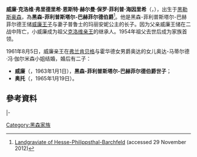 {{Infobox noble
| name        = 威廉
| title       = 黑森-菲利普斯塔尔-巴赫菲尔德伯爵
| spouse      = 奥达-马蒂尔德·冯·伽尔米森
| issue       = 威廉王子<br>奥托王子
| full name   = {{lang|de|Wilhelm Chlodwig Friedrich Ernst Hermann Paul Philipp Heinrich}}
| noble family= [[黑森王朝|黑森家族]]
| father      = [[黑森-菲利普斯塔爾-巴赫菲爾德的威廉_(1905-1942)|威廉王子]]
| mother      = 普鲁士的玛丽安妮
| birth_date  = {{birth date and age|1933|8|14|df=y}}
| birth_place = [[纳粹德国|纳粹德国]][[黑勒斯豪森|黑勒斯豪森]]
}}

'''威廉·克洛维·弗里德里希·恩斯特·赫尔曼·保罗·菲利普·海因里希'''（{{lang-de|'''Wilhelm Chlodwig Friedrich Ernst Hermann Paul Philipp Heinrich'''}}，{{bd|1933年|8月14日||}}），出生于[[黑勒斯豪森|黑勒斯豪森]]，為'''黑森-菲利普斯塔尔-巴赫菲尔德伯爵'''<ref name="ag">[http://www.almanachdegotha.org/id46.html Landgraviate of Hesse-Philippsthal-Barchfeld] {{Wayback|url=http://www.almanachdegotha.org/id46.html |date=20201031024802 }} (accessed 29 November 2012)</ref>。他是黑森-菲利普斯塔尔-巴赫菲尔德王储[[黑森-菲利普斯塔爾-巴赫菲爾德的威廉_(1905-1942)|威廉王子]]与妻子普鲁士的玛丽安妮公主的长子。因为父亲威廉王储在二战中阵亡，小威廉成为祖父[[克洛维_(黑森-菲利普斯塔尔-巴赫菲尔德)|克洛维亲王]]的继承人。1954年祖父去世后成为家族首领。

1961年8月5日，威廉亲王在[[埃德尔河畔弗兰肯贝格|弗兰肯贝格]]与霍华德女男爵奥达的女儿奥达-马蒂尔德·冯·伽尔米森小姐结婚，婚后有二子：
*'''威廉'''（{{lang|de|'''Wilhelm'''}}，1963年1月1日{{ndash}}），'''黑森-菲利普斯塔尔-巴赫菲尔德伯爵世子'''；
*'''奥托'''（{{lang|de|'''Otto'''}}，1965年1月19日{{ndash}}）。

== 參考資料 ==
{{reflist}}

{{S-start}}
{{S-hou|[[黑森王朝|黑森王朝]]|6 August|1926|Living|}}
{{S-pre|}}
|-
{{S-bef|before=[[克洛維，黑森-菲利普斯塔爾-巴赫菲爾德伯爵|克洛維]]}}
{{S-tul|title=[[黑森统治者列表#黑森-菲利普斯塔爾-巴赫菲爾德伯爵|黑森-菲利普斯塔爾-巴赫菲爾德伯爵]]<br>[[黑森统治者列表#黑森-菲利普斯塔爾伯爵|黑森-菲利普斯塔爾伯爵]]|years=1954年11月17日|reason=[[普奧戰爭|1866年伯國被普魯士吞併]]}}
{{S-inc|heir=威廉王子}}
{{S-end}}

[[Category:黑森家族|Category:黑森家族]]